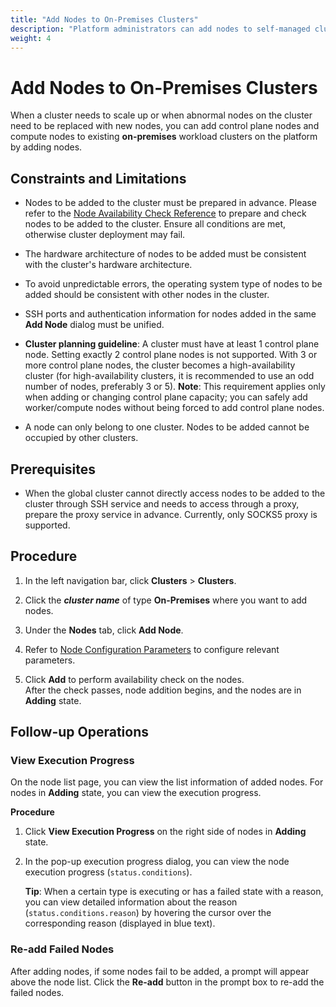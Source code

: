 ```yaml
---
title: "Add Nodes to On-Premises Clusters"
description: "Platform administrators can add nodes to self-managed clusters under platform management."
weight: 4
---
```


# Add Nodes to On-Premises Clusters

When a cluster needs to scale up or when abnormal nodes on the cluster need to be replaced with new nodes, you can add control plane nodes and compute nodes to existing **on-premises** workload clusters on the platform by adding nodes.

## Constraints and Limitations

* Nodes to be added to the cluster must be prepared in advance. Please refer to the [Node Availability Check Reference](/install/prepare/node_preprocessing.mdx#node_checks) to prepare and check nodes to be added to the cluster. Ensure all conditions are met, otherwise cluster deployment may fail.

* The hardware architecture of nodes to be added must be consistent with the cluster's hardware architecture.

* To avoid unpredictable errors, the operating system type of nodes to be added should be consistent with other nodes in the cluster.

* SSH ports and authentication information for nodes added in the same **Add Node** dialog must be unified.

* **Cluster planning guideline**: A cluster must have at least 1 control plane node. Setting exactly 2 control plane nodes is not supported. With 3 or more control plane nodes, the cluster becomes a high-availability cluster (for high-availability clusters, it is recommended to use an odd number of nodes, preferably 3 or 5). **Note**: This requirement applies only when adding or changing control plane capacity; you can safely add worker/compute nodes without being forced to add control plane nodes.

* A node can only belong to one cluster. Nodes to be added cannot be occupied by other clusters.

## Prerequisites

* When the global cluster cannot directly access nodes to be added to the cluster through SSH service and needs to access through a proxy, prepare the proxy service in advance. Currently, only SOCKS5 proxy is supported.

## Procedure

1. In the left navigation bar, click **Clusters** > **Clusters**.

2. Click the ***cluster name*** of type **On-Premises** where you want to add nodes.

3. Under the **Nodes** tab, click **Add Node**.

4. Refer to [Node Configuration Parameters](/configure/clusters/on-premises.mdx#node-settings) to configure relevant parameters.

5. Click **Add** to perform availability check on the nodes.<br/>After the check passes, node addition begins, and the nodes are in **Adding** state.

## Follow-up Operations    

### View Execution Progress
    
On the node list page, you can view the list information of added nodes. For nodes in **Adding** state, you can view the execution progress.

**Procedure**

1. Click **View Execution Progress** on the right side of nodes in **Adding** state.

2. In the pop-up execution progress dialog, you can view the node execution progress (`status.conditions`).

    **Tip**: When a certain type is executing or has a failed state with a reason, you can view detailed information about the reason (`status.conditions.reason`) by hovering the cursor over the corresponding reason (displayed in blue text).
    
    
### Re-add Failed Nodes

After adding nodes, if some nodes fail to be added, a prompt will appear above the node list. Click the **Re-add** button in the prompt box to re-add the failed nodes.

